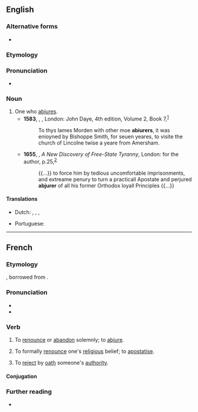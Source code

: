 ==English==

===Alternative forms===
* {{l|en|abjuror}}

===Etymology===
{{suffix|en|abjure|er|id2=agent noun}}

===Pronunciation===
* {{a|US}} {{IPA|en|/æbˈd͡ʒʊɹ.ɚ/}}

===Noun===
{{en-noun}}

# One who [[abjure]]s. {{defdate|From 16th century}}
#* '''1583''', {{w|John Foxe}}, ''{{w|Foxe's Book of Martyrs|Actes and Monuments}}'', London: John Daye, 4th edition, Volume 2, Book 7,<sup>[http://name.umdl.umich.edu/A67926.0001.001]</sup>
#*: To thys Iames Morden with other moe '''abiurers''', it was enioyned by Bishoppe Smith, for seuen yeares, to visite the church of Lincolne twise a yeare from Amersham.
#* '''1655''', {{w|William Prynne}}, ''A New Discovery of Free-State Tyranny'', London: for the author, p.{{nbsp}}25,<sup>[http://name.umdl.umich.edu/A91227.0001.001]</sup>
#*: {{...}} to force him by tedious uncomfortable imprisonments, and extreame penury to turn a practicall Apostate and perjured '''abjurer''' of all his former Orthodox loyall Principles {{...}}

====Translations====
{{trans-top|one who abjures}}
* Dutch: {{t|nl|afzweerder|m}}, {{t|nl|verzaker|m}}, {{t|nl|herroeper}},
{{trans-mid}}
* Portuguese: {{t|pt|abjurador|m}}
{{trans-bottom}}


----

==French==

===Etymology===
{{prefix|fr|ab|jurer}}, borrowed from {{bor|fr|la|abiūrō}}.

===Pronunciation===
* {{fr-IPA}}
* {{audio|fr|Fr-abjurer.ogg|Audio}}

===Verb===
{{fr-verb}}

# {{lb|fr|ambitransitive|very|formal}} To [[renounce]] or [[abandon]] solemnly; to [[abjure]].
# {{lb|fr|ambitransitive|religion}} To formally [[renounce]] one's [[religious]] belief; to [[apostatise]].
# {{lb|fr|obsolete}} To [[reject]] by [[oath]] someone's [[authority]].

====Conjugation====
{{fr-conj-auto}}

===Further reading===
* {{R:TLFi}}